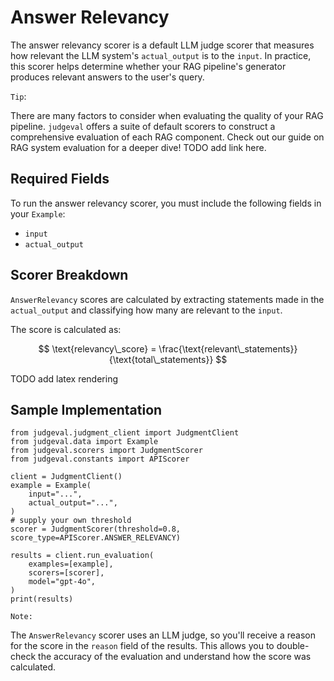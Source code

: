 # Answer Relevancy

The answer relevancy scorer is a default LLM judge scorer that measures how relevant the LLM system's `actual_output` is to the `input`.
In practice, this scorer helps determine whether your RAG pipeline's generator produces relevant answers to the user's query.

`Tip`: 

There are many factors to consider when evaluating the quality of your RAG pipeline. `judgeval` offers a suite of default scorers to construct a comprehensive 
evaluation of each RAG component. Check out our guide on RAG system evaluation for a deeper dive! TODO add link here.


## Required Fields

To run the answer relevancy scorer, you must include the following fields in your `Example`:
- `input`
- `actual_output`

## Scorer Breakdown

`AnswerRelevancy` scores are calculated by extracting statements made in the `actual_output` and classifying how many are relevant to the `input`.

The score is calculated as:

$$
\text{relevancy\_score} = \frac{\text{relevant\_statements}}{\text{total\_statements}}
$$

TODO add latex rendering

## Sample Implementation

```
from judgeval.judgment_client import JudgmentClient
from judgeval.data import Example
from judgeval.scorers import JudgmentScorer
from judgeval.constants import APIScorer

client = JudgmentClient()
example = Example(
    input="...",
    actual_output="...",
)
# supply your own threshold
scorer = JudgmentScorer(threshold=0.8, score_type=APIScorer.ANSWER_RELEVANCY)

results = client.run_evaluation(
    examples=[example],
    scorers=[scorer],
    model="gpt-4o",
)
print(results)
```

`Note:` 

The `AnswerRelevancy` scorer uses an LLM judge, so you'll receive a reason for the score in the `reason` field of the results. 
This allows you to double-check the accuracy of the evaluation and understand how the score was calculated.

